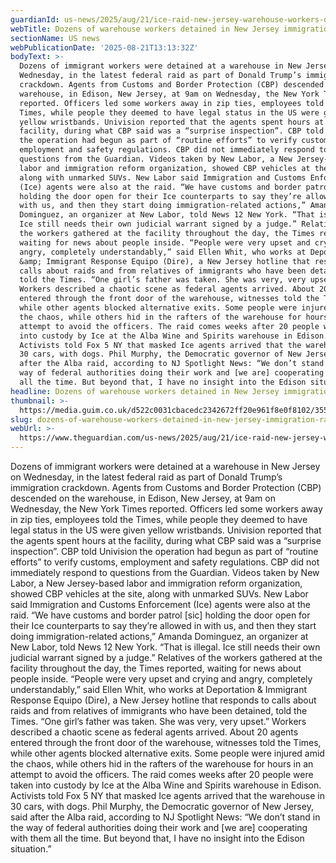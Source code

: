 ```yaml
---
guardianId: us-news/2025/aug/21/ice-raid-new-jersey-warehouse-workers-detained
webTitle: Dozens of warehouse workers detained in New Jersey immigration raid
sectionName: US news
webPublicationDate: '2025-08-21T13:13:32Z'
bodyText: >-
  Dozens of immigrant workers were detained at a warehouse in New Jersey on
  Wednesday, in the latest federal raid as part of Donald Trump’s immigration
  crackdown. Agents from Customs and Border Protection (CBP) descended on the
  warehouse, in Edison, New Jersey, at 9am on Wednesday, the New York Times
  reported. Officers led some workers away in zip ties, employees told the
  Times, while people they deemed to have legal status in the US were given
  yellow wristbands. Univision reported that the agents spent hours at the
  facility, during what CBP said was a “surprise inspection”. CBP told Univision
  the operation had begun as part of “routine efforts” to verify customs,
  employment and safety regulations. CBP did not immediately respond to
  questions from the Guardian. Videos taken by New Labor, a New Jersey-based
  labor and immigration reform organization, showed CBP vehicles at the site,
  along with unmarked SUVs. New Labor said Immigration and Customs Enforcement
  (Ice) agents were also at the raid. “We have customs and border patrol [sic]
  holding the door open for their Ice counterparts to say they’re allowed in
  with us, and then they start doing immigration-related actions,” Amanda
  Dominguez, an organizer at New Labor, told News 12 New York. “That is illegal.
  Ice still needs their own judicial warrant signed by a judge.” Relatives of
  the workers gathered at the facility throughout the day, the Times reported,
  waiting for news about people inside. “People were very upset and crying and
  angry, completely understandably,” said Ellen Whit, who works at Deportation
  &amp; Immigrant Response Equipo (Dire), a New Jersey hotline that responds to
  calls about raids and from relatives of immigrants who have been detained,
  told the Times. “One girl’s father was taken. She was very, very upset.”
  Workers described a chaotic scene as federal agents arrived. About 20 agents
  entered through the front door of the warehouse, witnesses told the Times,
  while other agents blocked alternative exits. Some people were injured amid
  the chaos, while others hid in the rafters of the warehouse for hours in an
  attempt to avoid the officers. The raid comes weeks after 20 people were taken
  into custody by Ice at the Alba Wine and Spirits warehouse in Edison.
  Activists told Fox 5 NY that masked Ice agents arrived that the warehouse in
  30 cars, with dogs. Phil Murphy, the Democratic governor of New Jersey, said
  after the Alba raid, according to NJ Spotlight News: “We don’t stand in the
  way of federal authorities doing their work and [we are] cooperating with them
  all the time. But beyond that, I have no insight into the Edison situation.”
headline: Dozens of warehouse workers detained in New Jersey immigration raid
thumbnail: >-
  https://media.guim.co.uk/d522c0031cbacedc2342672ff20e961f8e0f8102/355_0_4876_3904/500.jpg
slug: dozens-of-warehouse-workers-detained-in-new-jersey-immigration-raid
webUrl: >-
  https://www.theguardian.com/us-news/2025/aug/21/ice-raid-new-jersey-warehouse-workers-detained
---
```

Dozens of immigrant workers were detained at a warehouse in New Jersey on Wednesday, in the latest federal raid as part of Donald Trump’s immigration crackdown. Agents from Customs and Border Protection (CBP) descended on the warehouse, in Edison, New Jersey, at 9am on Wednesday, the New York Times reported. Officers led some workers away in zip ties, employees told the Times, while people they deemed to have legal status in the US were given yellow wristbands. Univision reported that the agents spent hours at the facility, during what CBP said was a “surprise inspection”. CBP told Univision the operation had begun as part of “routine efforts” to verify customs, employment and safety regulations. CBP did not immediately respond to questions from the Guardian. Videos taken by New Labor, a New Jersey-based labor and immigration reform organization, showed CBP vehicles at the site, along with unmarked SUVs. New Labor said Immigration and Customs Enforcement (Ice) agents were also at the raid. “We have customs and border patrol [sic] holding the door open for their Ice counterparts to say they’re allowed in with us, and then they start doing immigration-related actions,” Amanda Dominguez, an organizer at New Labor, told News 12 New York. “That is illegal. Ice still needs their own judicial warrant signed by a judge.” Relatives of the workers gathered at the facility throughout the day, the Times reported, waiting for news about people inside. “People were very upset and crying and angry, completely understandably,” said Ellen Whit, who works at Deportation &amp; Immigrant Response Equipo (Dire), a New Jersey hotline that responds to calls about raids and from relatives of immigrants who have been detained, told the Times. “One girl’s father was taken. She was very, very upset.” Workers described a chaotic scene as federal agents arrived. About 20 agents entered through the front door of the warehouse, witnesses told the Times, while other agents blocked alternative exits. Some people were injured amid the chaos, while others hid in the rafters of the warehouse for hours in an attempt to avoid the officers. The raid comes weeks after 20 people were taken into custody by Ice at the Alba Wine and Spirits warehouse in Edison. Activists told Fox 5 NY that masked Ice agents arrived that the warehouse in 30 cars, with dogs. Phil Murphy, the Democratic governor of New Jersey, said after the Alba raid, according to NJ Spotlight News: “We don’t stand in the way of federal authorities doing their work and [we are] cooperating with them all the time. But beyond that, I have no insight into the Edison situation.”

